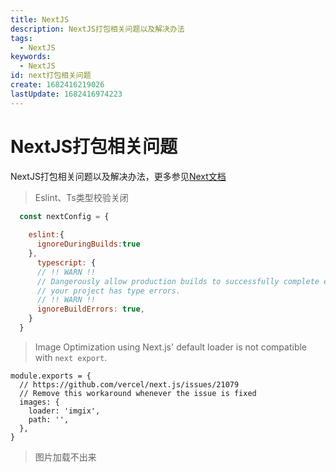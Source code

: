 ```yaml
---
title: NextJS
description: NextJS打包相关问题以及解决办法
tags:
  - NextJS
keywords:
  - NextJS
id: next打包相关问题
create: 1682416219026
lastUpdate: 1682416974223
---
```

# NextJS打包相关问题

NextJS打包相关问题以及解决办法，更多参见[Next文档](https://www.nextjs.cn/)

>Eslint、Ts类型校验关闭
```js:next.config.js
  const nextConfig = {
  
    eslint:{
      ignoreDuringBuilds:true
    },
      typescript: {
      // !! WARN !!
      // Dangerously allow production builds to successfully complete even if
      // your project has type errors.
      // !! WARN !!
      ignoreBuildErrors: true,
    }
  }
```



> Image Optimization using Next.js' default loader is not compatible with `next export`.

```JS
module.exports = {
  // https://github.com/vercel/next.js/issues/21079
  // Remove this workaround whenever the issue is fixed
  images: {
    loader: 'imgix',
    path: '',
  },
}
```

> 图片加载不出来
